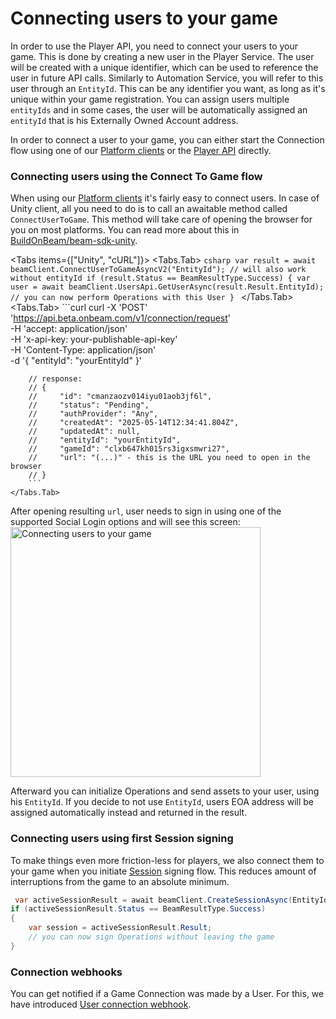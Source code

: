 
# Connecting users to your game

In order to use the Player API, you need to connect your users to your game. This is done by creating a new user in the Player Service. The user will be created with a unique identifier, which can be used to reference the user in future API calls. Similarly to Automation Service, you will refer to this user through an `EntityId`. This can be any identifier you want, as long as it's unique within your game registration. You can assign users multiple `entityIds` and in some cases, the user will be automatically assigned an `entityId` that is his Externally Owned Account address.


In order to connect a user to your game, you can either start the Connection flow using one of our [Platform clients](../../index) or the [Player API](../../api/api-reference) directly.

### Connecting users using the Connect To Game flow
When using our [Platform clients](../../index) it's fairly easy to connect users.
In case of Unity client, all you need to do is to call an awaitable method called `ConnectUserToGame`. This method will take care of opening the browser for you on most platforms. You can read more about this in [BuildOnBeam/beam-sdk-unity](https://github.com/BuildOnBeam/beam-sdk-unity).

<Tabs items={["Unity", "cURL"]}>
    <Tabs.Tab>
        ```csharp
        var result = await beamClient.ConnectUserToGameAsyncV2("EntityId"); // will also work without entityId
        if (result.Status == BeamResultType.Success)
        {
            var user = await beamClient.UsersApi.GetUserAsync(result.Result.EntityId);
            // you can now perform Operations with this User
        }
        ```
    </Tabs.Tab>
    <Tabs.Tab>
        ```curl
        curl -X 'POST' \
            'https://api.beta.onbeam.com/v1/connection/request' \
            -H 'accept: application/json' \
            -H 'x-api-key: your-publishable-api-key' \
            -H 'Content-Type: application/json' \
            -d '{
            "entityId": "yourEntityId"
        }'


        // response:
        // {
        //     "id": "cmanzaozv014iyu01aob3jf6l",
        //     "status": "Pending",
        //     "authProvider": "Any",
        //     "createdAt": "2025-05-14T12:34:41.804Z",
        //     "updatedAt": null,
        //     "entityId": "yourEntityId",
        //     "gameId": "clxb647kh015rs3igxsmwri27",
        //     "url": "(...)" - this is the URL you need to open in the browser
        // }
        ```
    </Tabs.Tab>
</Tabs>

After opening resulting `url`, user needs to sign in using one of the supported Social Login options and will see this screen:
<img src="/assets/connecting_user/connecting-user.png" alt="Connecting users to your game" width="400px" />

Afterward you can initialize Operations and send assets to your user, using his `EntityId`. If you decide to not use `EntityId`, users EOA address will be assigned automatically instead and returned in the result.

### Connecting users using first Session signing

To make things even more friction-less for players, we also connect them to your game when you initiate [Session](../sessions/introduction) signing flow. This reduces amount of interruptions from the game to an absolute minimum.

```csharp
 var activeSessionResult = await beamClient.CreateSessionAsync(EntityId);
if (activeSessionResult.Status == BeamResultType.Success)
{
    var session = activeSessionResult.Result;
    // you can now sign Operations without leaving the game
}
```

### Connection webhooks
You can get notified if a Game Connection was made by a User. For this, we have introduced [User connection webhook](../player-webhooks).
